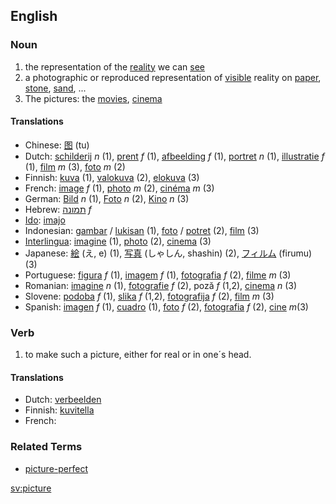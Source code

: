 ==English==
=== Noun ===

#the representation of the [[reality]] we can [[see]]
#a photographic or reproduced representation of [[visible]] reality on [[paper]], [[stone]], [[sand]], ...
#The pictures: the [[movies]], [[cinema]]

====Translations====
*Chinese: [[图]] (tu)
*Dutch: [[schilderij]] ''n'' (1), [[prent]] ''f'' (1), [[afbeelding]] ''f'' (1), [[portret]] ''n'' (1), [[illustratie]] ''f'' (1), [[film]] ''m'' (3), [[foto]] ''m'' (2)
*Finnish: [[kuva]] (1), [[valokuva]] (2), [[elokuva]] (3)
*French: [[image]] ''f'' (1), [[photo]] ''m'' (2), [[cinéma]] ''m'' (3)
*German: [[Bild]] ''n'' (1), [[Foto]] ''n'' (2), [[Kino]] ''n'' (3)
*Hebrew: [[תמונה]] ''f''
*[[Ido]]: [[imajo]]
*Indonesian: [[gambar]] / [[lukis|lukisan]] (1), [[foto]] / [[potret]] (2), [[film]] (3)
*[[Interlingua]]: [[imagine]] (1), [[photo]] (2), [[cinema]] (3)
*Japanese: [[絵]] (え, e) (1), [[写真]] (しゃしん, shashin) (2), [[フィルム]] (firumu) (3)
*Portuguese: [[figura]] ''f'' (1), [[imagem]] ''f'' (1), [[fotografia]] ''f'' (2), [[filme]] ''m'' (3)
*Romanian: [[imagine]] ''n'' (1), [[fotografie]] ''f'' (2), poză ''f'' (1,2), [[cinema]] ''n'' (3)
*Slovene: [[podoba]] ''f'' (1), [[slika]] ''f'' (1,2), [[fotografija]] ''f'' (2), [[film]] ''m'' (3)
*Spanish: [[imagen]] ''f'' (1), [[cuadro]] (1), [[foto]] ''f'' (2), [[fotografia]] ''f'' (2), [[cine]] ''m''(3)

=== Verb ===

#to make such a picture, either for real or in one´s head.

====Translations====
*Dutch: [[verbeelden]]
*Finnish: [[kuvitella]]
*French: [[]]

===Related Terms===
*[[picture-perfect]]

[[sv:picture]]